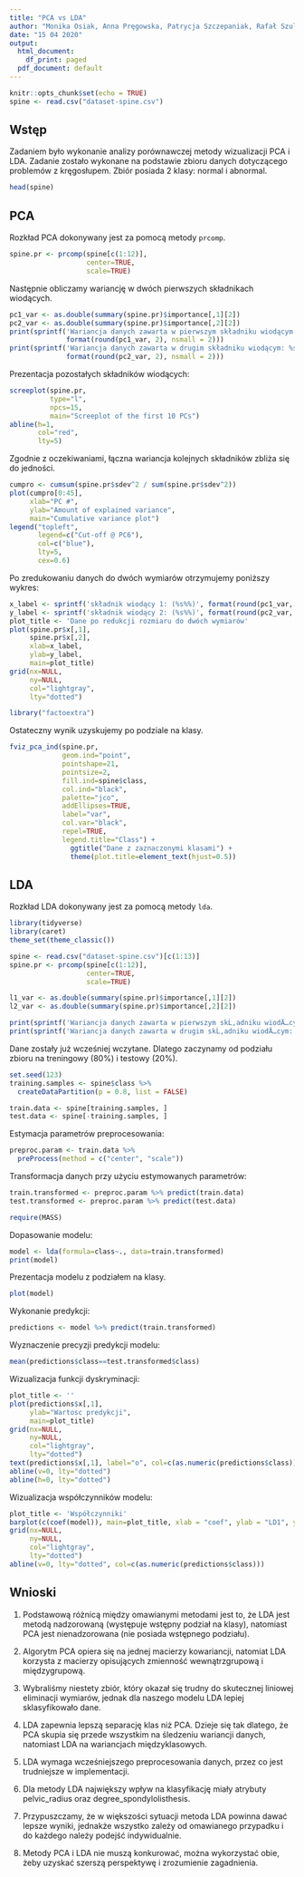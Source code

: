 ```yaml
---
title: "PCA vs LDA"
author: "Monika Osiak, Anna Pręgowska, Patrycja Szczepaniak, Rafał Szulejko"
date: "15 04 2020"
output:
  html_document:
    df_print: paged
  pdf_document: default
---
```


```r
knitr::opts_chunk$set(echo = TRUE)
spine <- read.csv("dataset-spine.csv")
```
## Wstęp
Zadaniem było wykonanie analizy porównawczej metody wizualizacji PCA i LDA. Zadanie zostało wykonane na podstawie zbioru danych dotyczącego problemów z kręgosłupem. Zbiór posiada 2 klasy: normal i abnormal.
```r
head(spine)
```

## PCA

Rozkład PCA dokonywany jest za pomocą metody `prcomp`.

```r
spine.pr <- prcomp(spine[c(1:12)], 
                   center=TRUE, 
                   scale=TRUE)
```

Następnie obliczamy wariancję w dwóch pierwszych składnikach wiodących.

```r
pc1_var <- as.double(summary(spine.pr)$importance[,1][2])
pc2_var <- as.double(summary(spine.pr)$importance[,2][2])
print(sprintf('Wariancja danych zawarta w pierwszym składniku wiodącym: %s%%', 
              format(round(pc1_var, 2), nsmall = 2)))
print(sprintf('Wariancja danych zawarta w drugim składniku wiodącym: %s%%', 
              format(round(pc2_var, 2), nsmall = 2)))
```

Prezentacja pozostałych składników wiodących:

```r
screeplot(spine.pr, 
          type="l", 
          npcs=15, 
          main="Screeplot of the first 10 PCs")
abline(h=1, 
       col="red", 
       lty=5)
```

Zgodnie z oczekiwaniami, łączna wariancja kolejnych składników zbliża się do jedności.

```r
cumpro <- cumsum(spine.pr$sdev^2 / sum(spine.pr$sdev^2))
plot(cumpro[0:45], 
     xlab="PC #",
     ylab="Amount of explained variance", 
     main="Cumulative variance plot")
legend("topleft", 
       legend=c("Cut-off @ PC6"),
       col=c("blue"), 
       lty=5, 
       cex=0.6)
```

Po zredukowaniu danych do dwóch wymiarów otrzymujemy poniższy wykres:

```r
x_label <- sprintf('składnik wiodący 1: (%s%%)', format(round(pc1_var, 2), nsmall = 2))
y_label <- sprintf('składnik wiodący 2: (%s%%)', format(round(pc2_var, 2), nsmall = 2))
plot_title <- 'Dane po redukcji rozmiaru do dwóch wymiarów'
plot(spine.pr$x[,1],
     spine.pr$x[,2], 
     xlab=x_label, 
     ylab=y_label, 
     main=plot_title)
grid(nx=NULL,
     ny=NULL, 
     col="lightgray", 
     lty="dotted")
```
```r
library("factoextra")
```

Ostateczny wynik uzyskujemy po podziale na klasy.

```r
fviz_pca_ind(spine.pr, 
             geom.ind="point", 
             pointshape=21, 
             pointsize=2, 
             fill.ind=spine$class, 
             col.ind="black", 
             palette="jco", 
             addEllipses=TRUE,
             label="var",
             col.var="black",
             repel=TRUE,
             legend.title="Class") +
               ggtitle("Dane z zaznaczonymi klasami") +
               theme(plot.title=element_text(hjust=0.5))
```

## LDA

Rozkład LDA dokonywany jest za pomocą metody `lda`.

```r
library(tidyverse)
library(caret)
theme_set(theme_classic())
```


```r
spine <- read.csv("dataset-spine.csv")[c(1:13)]
spine.pr <- prcomp(spine[c(1:12)], 
                   center=TRUE, 
                   scale=TRUE)

l1_var <- as.double(summary(spine.pr)$importance[,1][2])
l2_var <- as.double(summary(spine.pr)$importance[,2][2])

print(sprintf('Wariancja danych zawarta w pierwszym skĹ‚adniku wiodÄ…cym: %s%%', format(round(l1_var, 2), nsmall = 2)))
print(sprintf('Wariancja danych zawarta w drugim skĹ‚adniku wiodÄ…cym: %s%%', format(round(l2_var, 2), nsmall = 2)))
```
Dane zostały już wcześniej wczytane. Dlatego zaczynamy od podziału zbioru na treningowy (80%) i testowy (20%).

```r
set.seed(123)
training.samples <- spine$class %>%
  createDataPartition(p = 0.8, list = FALSE)

train.data <- spine[training.samples, ]
test.data <- spine[-training.samples, ]
```

Estymacja parametrów preprocesowania: 

```r
preproc.param <- train.data %>% 
  preProcess(method = c("center", "scale"))
```

Transformacja danych przy użyciu estymowanych parametrów:

```r
train.transformed <- preproc.param %>% predict(train.data)
test.transformed <- preproc.param %>% predict(test.data)
```

```r
require(MASS)
```


Dopasowanie modelu:
```r
model <- lda(formula=class~., data=train.transformed)
print(model)
```

Prezentacja modelu z podziałem na klasy.
```r
plot(model)
```

Wykonanie predykcji:
```r
predictions <- model %>% predict(train.transformed)
```

Wyznaczenie precyzji predykcji modelu:
```r
mean(predictions$class==test.transformed$class)
```

Wizualizacja funkcji dyskryminacji:
```r
plot_title <- ''
plot(predictions$x[,1],
     ylab="Wartosc predykcji",
     main=plot_title)
grid(nx=NULL,
     ny=NULL, 
     col="lightgray", 
     lty="dotted")
text(predictions$x[,1], label="o", col=c(as.numeric(predictions$class)))
abline(v=0, lty="dotted")
abline(h=0, lty="dotted")
```

Wizualizacja współczynników modelu:
```r
plot_title <- 'Współczynniki'
barplot(c(coef(model)), main=plot_title, xlab = "coef", ylab = "LD1", ylim=c(-1,1))
grid(nx=NULL,
     ny=NULL, 
     col="lightgray", 
     lty="dotted")
abline(v=0, lty="dotted", col=c(as.numeric(predictions$class)))
```

## Wnioski
1. Podstawową różnicą między omawianymi metodami jest to, że LDA jest metodą nadzorowaną (występuje wstępny podział na klasy), natomiast PCA jest nienadzorowana (nie posiada wstępnego podziału).

2. Algorytm PCA opiera się na jednej macierzy kowariancji, natomiat LDA korzysta z macierzy opisujących zmienność wewnątrzgrupową i międzygrupową.

3. Wybraliśmy niestety zbiór, który okazał się trudny do skutecznej liniowej eliminacji wymiarów, jednak dla naszego modelu LDA lepiej sklasyfikowało dane.

4. LDA zapewnia lepszą separację klas niż PCA. Dzieje się tak dlatego, że PCA skupia się przede wszystkim na śledzeniu wariancji danych, natomiast LDA na wariancjach międzyklasowych.

5. LDA wymaga wcześniejszego preprocesowania danych, przez co jest trudniejsze w implementacji. 

6. Dla metody LDA największy wpływ na klasyfikację miały atrybuty pelvic_radius oraz degree_spondylolisthesis.

7. Przypuszczamy, że w większości sytuacji metoda LDA powinna dawać lepsze wyniki, jednakże wszystko zależy od omawianego przypadku i do każdego należy podejść indywidualnie.

8. Metody PCA i LDA nie muszą konkurować, można wykorzystać obie, żeby uzyskać szerszą perspektywę i zrozumienie zagadnienia.